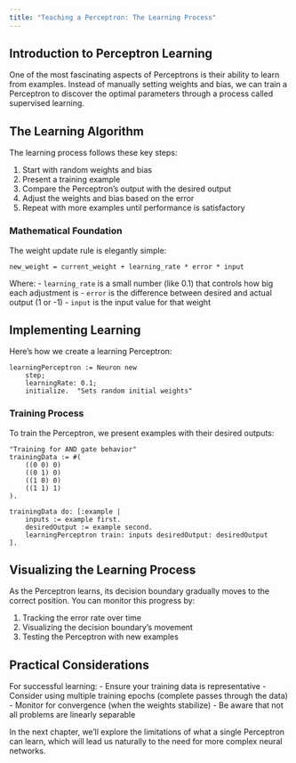 ```yaml
---
title: "Teaching a Perceptron: The Learning Process"
---
```


## Introduction to Perceptron Learning

One of the most fascinating aspects of Perceptrons is their ability to learn from examples. Instead of manually setting weights and bias, we can train a Perceptron to discover the optimal parameters through a process called supervised learning.

## The Learning Algorithm

The learning process follows these key steps:

1. Start with random weights and bias
2. Present a training example
3. Compare the Perceptron's output with the desired output
4. Adjust the weights and bias based on the error
5. Repeat with more examples until performance is satisfactory

### Mathematical Foundation

The weight update rule is elegantly simple:
```
new_weight = current_weight + learning_rate * error * input
```

Where:
- `learning_rate` is a small number (like 0.1) that controls how big each adjustment is
- `error` is the difference between desired and actual output (1 or -1)
- `input` is the input value for that weight

## Implementing Learning

Here's how we create a learning Perceptron:

```pharo
learningPerceptron := Neuron new
    step;
    learningRate: 0.1;
    initialize.  "Sets random initial weights"
```

### Training Process

To train the Perceptron, we present examples with their desired outputs:

```pharo
"Training for AND gate behavior"
trainingData := #(
    ((0 0) 0)
    ((0 1) 0)
    ((1 0) 0)
    ((1 1) 1)
).

trainingData do: [:example |
    inputs := example first.
    desiredOutput := example second.
    learningPerceptron train: inputs desiredOutput: desiredOutput
].
```

## Visualizing the Learning Process

As the Perceptron learns, its decision boundary gradually moves to the correct position. You can monitor this progress by:

1. Tracking the error rate over time
2. Visualizing the decision boundary's movement
3. Testing the Perceptron with new examples

## Practical Considerations

For successful learning:
- Ensure your training data is representative
- Consider using multiple training epochs (complete passes through the data)
- Monitor for convergence (when the weights stabilize)
- Be aware that not all problems are linearly separable

In the next chapter, we'll explore the limitations of what a single Perceptron can learn, which will lead us naturally to the need for more complex neural networks.
